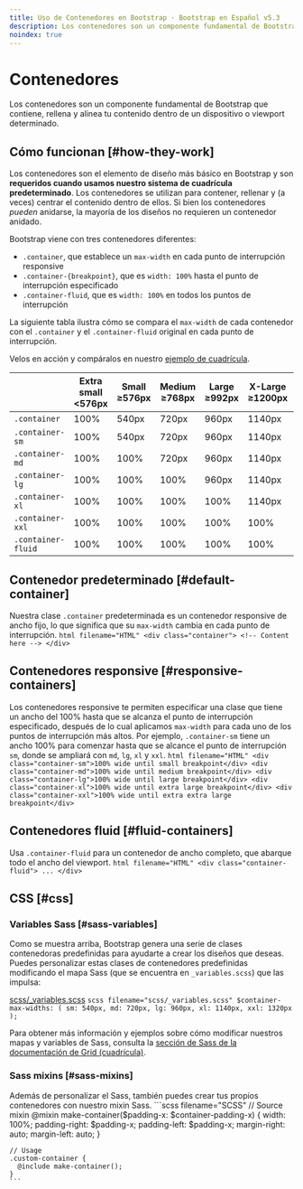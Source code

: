 ```yaml
---
title: Uso de Contenedores en Bootstrap · Bootstrap en Español v5.3
description: Los contenedores son un componente fundamental de Bootstrap que contiene, rellena y alinea tu contenido dentro de un dispositivo o viewport determinado.
noindex: true
---
```


# Contenedores

Los contenedores son un componente fundamental de Bootstrap que contiene, rellena y alinea tu contenido dentro de un dispositivo o viewport determinado.

<MainBanner />

Cómo funcionan [#how-they-work]
--------------------------------

Los contenedores son el elemento de diseño más básico en Bootstrap y son **requeridos cuando usamos nuestro sistema de cuadrícula predeterminado**. Los contenedores se utilizan para contener, rellenar y (a veces) centrar el contenido dentro de ellos. Si bien los contenedores _pueden_ anidarse, la mayoría de los diseños no requieren un contenedor anidado.

Bootstrap viene con tres contenedores diferentes:

* `.container`, que establece un `max-width` en cada punto de interrupción responsive
* `.container-{breakpoint}`, que es `width: 100%` hasta el punto de interrupción especificado
* `.container-fluid`, que es `width: 100%` en todos los puntos de interrupción

La siguiente tabla ilustra cómo se compara el `max-width` de cada contenedor con el `.container` y el `.container-fluid` original en cada punto de interrupción.

Velos en acción y compáralos en nuestro [ejemplo de cuadrícula](https://getbootstrap.com/docs/5.3/examples/grid/#containers).

|     | Extra small<br />\<576px | Small<br />≥576px | Medium<br />≥768px | Large<br />≥992px | X-Large<br />≥1200px | XX-Large<br />≥1400px |
| --- | --- | --- | --- | --- | --- | --- |
| `.container` | 100% | 540px | 720px | 960px | 1140px | 1320px |
| `.container-sm` | 100% | 540px | 720px | 960px | 1140px | 1320px |
| `.container-md` | 100% | 100% | 720px | 960px | 1140px | 1320px |
| `.container-lg` | 100% | 100% | 100% | 960px | 1140px | 1320px |
| `.container-xl` | 100% | 100% | 100% | 100% | 1140px | 1320px |
| `.container-xxl` | 100% | 100% | 100% | 100% | 100% | 1320px |
| `.container-fluid` | 100% | 100% | 100% | 100% | 100% | 100% |

Contenedor predeterminado [#default-container]
-----------------------------------------------

Nuestra clase `.container` predeterminada es un contenedor responsive de ancho fijo, lo que significa que su `max-width` cambia en cada punto de interrupción.
    ```html filename="HTML"
    <div class="container">
      <!-- Content here -->
    </div>
    ```

Contenedores responsive [#responsive-containers]
-------------------------------------------------

Los contenedores responsive te permiten especificar una clase que tiene un ancho del 100% hasta que se alcanza el punto de interrupción especificado, después de lo cual aplicamos `max-width` para cada uno de los puntos de interrupción más altos. Por ejemplo, `.container-sm` tiene un ancho 100% para comenzar hasta que se alcance el punto de interrupción `sm`, donde se ampliará con `md`, `lg`, `xl` y `xxl`.
    ```html filename="HTML"
    <div class="container-sm">100% wide until small breakpoint</div>
    <div class="container-md">100% wide until medium breakpoint</div>
    <div class="container-lg">100% wide until large breakpoint</div>
    <div class="container-xl">100% wide until extra large breakpoint</div>
    <div class="container-xxl">100% wide until extra extra large breakpoint</div>
    ```

Contenedores fluid [#fluid-containers]
---------------------------------------

Usa `.container-fluid` para un contenedor de ancho completo, que abarque todo el ancho del viewport.
    ```html filename="HTML"
    <div class="container-fluid">
      ...
    </div>
    ```

CSS [#css]
-----------

### Variables Sass [#sass-variables]

Como se muestra arriba, Bootstrap genera una serie de clases contenedoras predefinidas para ayudarte a crear los diseños que deseas. Puedes personalizar estas clases de contenedores predefinidas modificando el mapa Sass (que se encuentra en `_variables.scss`) que las impulsa:

[scss/_variables.scss](https://github.com/twbs/bootstrap/blob/v5.3.2/scss/_variables.scss)
    ```scss filename="scss/_variables.scss"
    $container-max-widths: (
      sm: 540px,
      md: 720px,
      lg: 960px,
      xl: 1140px,
      xxl: 1320px
    );
    ```

Para obtener más información y ejemplos sobre cómo modificar nuestros mapas y variables de Sass, consulta la [sección de Sass de la documentación de Grid (cuadrícula)](/bootstrap/5.3/layout/grid/#css).

### Sass mixins [#sass-mixins]

Además de personalizar el Sass, también puedes crear tus propios contenedores con nuestro mixin Sass.
    ```scss filename="SCSS"
    // Source mixin
    @mixin make-container($padding-x: $container-padding-x) {
      width: 100%;
      padding-right: $padding-x;
      padding-left: $padding-x;
      margin-right: auto;
      margin-left: auto;
    }
    
    // Usage
    .custom-container {
      @include make-container();
    }
    ```

<ContentSuggestion />
